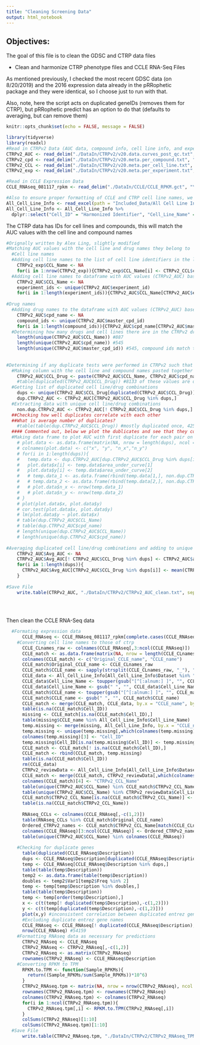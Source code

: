 ```yaml
---
title: "Cleaning Screening Data"
output: html_notebook
---
```


## Objectives:

The goal of this file is to clean the GDSC and CTRP data files

* Clean and harmonize CTRP phenotype files and CCLE RNA-Seq Files

As mentioned previously, I checked the most recent GDSC data (on 8/20/2019) and the 2016 expression data already in the pRRophetic package and they were identical, so I choose just to run with that. 
    
    
Also, note, here the script acts on duplicated geneIDs (removes them for CTRP), but pRRophetic predict has an option to do that (defaults to averaging, but can remove them)

```r
knitr::opts_chunk$set(echo = FALSE, message = FALSE)
```

```r
library(tidyverse)
library(readxl)
#Read in CTRPv2 Data (AUC data, compound info, cell line info, and experiment info) 
CTRPv2_AUC <- read_delim("./DataIn/CTRPv2/v20.data.curves_post_qc.txt", "\t", escape_double = FALSE, trim_ws = TRUE)
CTRPv2_cpd <- read_delim("./DataIn/CTRPv2/v20.meta.per_compound.txt", "\t", escape_double = FALSE, trim_ws = TRUE)
CTRPv2_CCL <- read_delim("./DataIn/CTRPv2/v20.meta.per_cell_line.txt", "\t", escape_double = FALSE, trim_ws = TRUE)
CTRPv2_exp <- read_delim("./DataIn/CTRPv2/v20.meta.per_experiment.txt", "\t", escape_double = FALSE, trim_ws = TRUE)

#Read in CCLE Expression Data    
CCLE_RNAseq_081117_rpkm <- read_delim("./DataIn/CCLE/CCLE_RPKM.gct", "\t", escape_double = FALSE, trim_ws = TRUE, skip = 2)

#Also to ensure proper formatting of CCLE and CTRP cell line names, we are using harmonized names from a review our lab published (doi: 10.1016/j.pharmthera.2018.06.014). The relevant file is already in the repo:
All_Cell_Line_Info <- read_excel(path = "Included_Data/All Cell Line Info.xlsx")
All_Cell_Line_Info <- All_Cell_Line_Info %>% 
  dplyr::select("Cell_ID" = "Harmonized Identifier", "Cell_Line_Name" = `Study Cell Line Name`, Dataset)


```


The CTRP data has IDs for cell lines and compounds, this will match the AUC values with the cell line and compound names


```r
#Orignally written by Alex Ling, slightly modified
#Matching AUC values with the cell line and drug names they belong to
  #Cell line names
  #Adding cell line names to the list of cell line identifiers in the list of CTRPv2 experiments (CTRPv2_exp)
    CTRPv2_exp$CCL_Name <- NA
    for(i in 1:nrow(CTRPv2_exp)){CTRPv2_exp$CCL_Name[i] <- CTRPv2_CCL$ccl_name[CTRPv2_CCL$master_ccl_id %in% CTRPv2_exp$master_ccl_id[i]]}
  #Adding cell line names to dataframe with AUC values (CTRPv2_AUC) based on experiment IDs
    CTRPv2_AUC$CCL_Name <- NA
    experiment_ids <- unique(CTRPv2_AUC$experiment_id)
    for(i in 1:length(experiment_ids)){CTRPv2_AUC$CCL_Name[CTRPv2_AUC$experiment_id %in% experiment_ids[i]] <- unique(CTRPv2_exp$CCL_Name[CTRPv2_exp$experiment_id %in% experiment_ids[i]])}
    
#Drug names
  #Adding drug names to the dataframe with AUC values (CTRPv2_AUC) based on master_cpd_id
    CTRPv2_AUC$cpd_name <- NA
    compound_ids <- unique(CTRPv2_AUC$master_cpd_id)
    for(i in 1:length(compound_ids)){CTRPv2_AUC$cpd_name[CTRPv2_AUC$master_cpd_id %in% compound_ids[i]] <- unique(CTRPv2_cpd$cpd_name[CTRPv2_cpd$master_cpd_id %in% compound_ids[i]])}
  #Determining how many drugs and cell lines there are in the CTRPv2 drug data
    length(unique(CTRPv2_AUC$CCL_Name)) #887
    length(unique(CTRPv2_AUC$cpd_name)) #545
    length(unique(CTRPv2_AUC$master_cpd_id)) #545, compound ids match to unique compound names
  
    
#Determining if any duplicate tests were performed in CTRPv2 such that there are multiple AUC values for a cell line/drug combination
  #Making column with the cell line and compound names pasted together and seeing if each value is unique in that column
    CTRPv2_AUC$CCL_Drug <- paste(CTRPv2_AUC$CCL_Name, CTRPv2_AUC$cpd_name, sep = ":|:")
    #table(duplicated(CTRPv2_AUC$CCL_Drug)) #8133 of these values are duplicated, so some cell lines and drugs were tested together more than once
  #Getting list of duplicated cell line/drug combinations
    dups <- unique(CTRPv2_AUC$CCL_Drug[duplicated(CTRPv2_AUC$CCL_Drug)])
    dup.CTRPv2_AUC <- CTRPv2_AUC[CTRPv2_AUC$CCL_Drug %in% dups,]
  #Extracting data with unique cell line/drug combinations
    non.dup.CTRPv2_AUC <- CTRPv2_AUC[! CTRPv2_AUC$CCL_Drug %in% dups,]
  ##Checking how well duplicates correlate with each other
  ##What is average number of duplicates?
    #table(table(dup.CTRPv2_AUC$CCL_Drug)) #mostly duplicated once, 425 duplicated twice
  #### Commented out, below we plot the dublicates and see that they correlate well, so we decided to average the duplicate cell line/drug pairs
  #Making data frame to plot AUC with first duplicate for each pair on x axis and second duplicate on y axis
    # plot.data <- as.data.frame(matrix(NA, nrow = length(dups), ncol = 4))
    # colnames(plot.data) <- c("x", "y", "n_x","n_y")
    # for(i in 1:length(dups)){
    #   temp.data <- dup.CTRPv2_AUC[dup.CTRPv2_AUC$CCL_Drug %in% dups[i],]
    #   plot.data$x[i] <- temp.data$area_under_curve[1]
    #   plot.data$y[i] <- temp.data$area_under_curve[2]
    #   # temp.data_1 <- as.data.frame(rbind(temp.data[1,], non.dup.CTRPv2_AUC[non.dup.CTRPv2_AUC$experiment_id %in% temp.data$experiment_id[1],]))
    #   # temp.data_2 <- as.data.frame(rbind(temp.data[2,], non.dup.CTRPv2_AUC[non.dup.CTRPv2_AUC$experiment_id %in% temp.data$experiment_id[2],]))
    #   # plot.data$n_x <- nrow(temp.data_1)
    #   # plot.data$n_y <- nrow(temp.data_2)
    # }
    # plot(plot.data$x, plot.data$y)
    # cor.test(plot.data$x, plot.data$y)
    # lm(plot.data$y ~ plot.data$x)
    # table(dup.CTRPv2_AUC$CCL_Name)
    # table(dup.CTRPv2_AUC$cpd_name)
    # length(unique(dup.CTRPv2_AUC$CCL_Name))
    # length(unique(dup.CTRPv2_AUC$cpd_name))
  
#Averaging duplicated cell line/drug combinations and adding to unique dataset
    CTRPv2_AUC$Avg_AUC <- NA
    CTRPv2_AUC$Avg_AUC[! CTRPv2_AUC$CCL_Drug %in% dups] <- CTRPv2_AUC$area_under_curve[! CTRPv2_AUC$CCL_Drug %in% dups]
    for(i in 1:length(dups)){
      CTRPv2_AUC$Avg_AUC[CTRPv2_AUC$CCL_Drug %in% dups[i]] <- mean(CTRPv2_AUC$area_under_curve[CTRPv2_AUC$CCL_Drug %in% dups[i]])
    }
    
#Save File
    write.table(CTRPv2_AUC, "./DataIn/CTRPv2/CTRPv2_AUC_clean.txt", sep = "\t", quote = F, row.names = T, col.names = NA)
    
    
    
```


Then clean the CCLE RNA-Seq data

```r

  #Formating expression data
      CCLE_RNAseq <- CCLE_RNAseq_081117_rpkm[complete.cases(CCLE_RNAseq_081117_rpkm),]
    #Converting cell line names to those of ctrp
      CCLE_CLnames_raw <- colnames(CCLE_RNAseq[,3:ncol(CCLE_RNAseq)])
      CCLE_match <- as.data.frame(matrix(NA, nrow = length(CCLE_CLnames_raw), ncol = 2))
      colnames(CCLE_match) <- c("Original_CCLE_name", "CCLE_name")
      CCLE_match$Original_CCLE_name <- CCLE_CLnames_raw
      CCLE_match$CCLE_name <- sapply(strsplit(CCLE_CLnames_raw, "_"), "[[", 1)
      CCLE_data <- All_Cell_Line_Info[All_Cell_Line_Info$Dataset %in% "CCLE", which(colnames(All_Cell_Line_Info) %in% c("Cell_ID", "Cell_Line_Name"))]
      CCLE_data$Cell_Line_Name <- toupper(gsub("[^[:alnum:] ]", "", CCLE_data$Cell_Line_Name))
      CCLE_data$Cell_Line_Name <- gsub(" ", "", CCLE_data$Cell_Line_Name)
      CCLE_match$CCLE_name <- toupper(gsub("[^[:alnum:] ]", "", CCLE_match$CCLE_name))
      CCLE_match$CCLE_name <- gsub(" ", "", CCLE_match$CCLE_name)
      CCLE_match <- merge(CCLE_match, CCLE_data, by.x = "CCLE_name", by.y = "Cell_Line_Name", all.x = T, all.y = F)
      table(is.na(CCLE_match$Cell_ID))
      missing <- CCLE_match[is.na(CCLE_match$Cell_ID),]
      table(missing$CCLE_name %in% All_Cell_Line_Info$Cell_Line_Name)
      temp.missing <- merge(missing, All_Cell_Line_Info, by.x = "CCLE_name", by.y = "Cell_Line_Name", all.x = T, all.y = F)
      temp.missing <- unique(temp.missing[,which(colnames(temp.missing) %in% c("Cell_ID.y", "Original_CCLE_name", "CCLE_name"))])
      colnames(temp.missing)[3] <- "Cell_ID"
      temp.missing$Cell_ID[is.na(temp.missing$Cell_ID)] <- temp.missing$Original_CCLE_name[is.na(temp.missing$Cell_ID)]
      CCLE_match <- CCLE_match[! is.na(CCLE_match$Cell_ID),]
      CCLE_match <- rbind(CCLE_match, temp.missing)
      table(is.na(CCLE_match$Cell_ID))
      rm(CCLE_data)
      CTRPv2_reviewData <- All_Cell_Line_Info[All_Cell_Line_Info$Dataset %in% "CTRPv2",]
      CCLE_match <- merge(CCLE_match, CTRPv2_reviewData[,which(colnames(CTRPv2_reviewData) %in% c("Cell_ID", "Cell_Line_Name"))], by = "Cell_ID", all.x = T, all.y = F)
      colnames(CCLE_match)[4] <- "CTRPv2_CCL_Name"
      table(unique(CTRPv2_AUC$CCL_Name) %in% CCLE_match$CTRPv2_CCL_Name)
      table(unique(CTRPv2_AUC$CCL_Name) %in% CTRPv2_reviewData$Cell_Line_Name)
      CCLE_match$CTRPv2_CCL_Name[is.na(CCLE_match$CTRPv2_CCL_Name)] <- CCLE_match$Original_CCLE_name[is.na(CCLE_match$CTRPv2_CCL_Name)]
      table(is.na(CCLE_match$CTRPv2_CCL_Name))
      
      RNAseq_CCLs <- colnames(CCLE_RNAseq[,-c(1,2)])
      table(RNAseq_CCLs %in% CCLE_match$Original_CCLE_name)
      Ordered_CTRPv2_names <- CCLE_match$CTRPv2_CCL_Name[match(CCLE_CLnames_raw, CCLE_match$Original_CCLE_name)]
      colnames(CCLE_RNAseq)[3:ncol(CCLE_RNAseq)] <- Ordered_CTRPv2_names
      table(unique(CTRPv2_AUC$CCL_Name) %in% colnames(CCLE_RNAseq))
    
    #Checking for duplicate genes
      table(duplicated(CCLE_RNAseq$Description))
      dups <- CCLE_RNAseq$Description[duplicated(CCLE_RNAseq$Description)]
      temp <- CCLE_RNAseq[CCLE_RNAseq$Description %in% dups,]
      table(table(temp$Description))
      temp2 <- as.data.frame(table(temp$Description))
      doubles <- temp2$Var1[temp2$Freq %in% 2]
      temp <- temp[temp$Description %in% doubles,]
      table(table(temp$Description))
      temp <- temp[order(temp$Description),]
      x <- c(t(temp[! duplicated(temp$Description),-c(1,2)]))
      y <- c(t(temp[duplicated(temp$Description),-c(1,2)]))
      plot(x,y) #inconsistent correlation between duplicated entrez gene names. Probably don't all refer to same transcript, and will be excluded
      #Excluding duplicate entrez gene names
      CCLE_RNAseq <- CCLE_RNAseq[! duplicated(CCLE_RNAseq$Description),]
      nrow(CCLE_RNAseq) #54159
    #Formatting RNAseq data as necessary for predictions 
      CTRPv2_RNAseq <- CCLE_RNAseq
      CTRPv2_RNAseq <- CTRPv2_RNAseq[,-c(1,2)]
      CTRPv2_RNAseq <- as.matrix(CTRPv2_RNAseq)
      rownames(CTRPv2_RNAseq) <- CCLE_RNAseq$Description
    #Converting RPKM to TPM
      RPKM.to.TPM <- function(Sample_RPKMs){
        return((Sample_RPKMs/sum(Sample_RPKMs))*10^6)
      }
      CTRPv2_RNAseq.tpm <- matrix(NA, nrow = nrow(CTRPv2_RNAseq), ncol = ncol(CTRPv2_RNAseq))
      rownames(CTRPv2_RNAseq.tpm) <- rownames(CTRPv2_RNAseq)
      colnames(CTRPv2_RNAseq.tpm) <- colnames(CTRPv2_RNAseq)
      for(i in 1:ncol(CTRPv2_RNAseq.tpm)){
        CTRPv2_RNAseq.tpm[,i] <- RPKM.to.TPM(CTRPv2_RNAseq[,i])
      }
      colSums(CTRPv2_RNAseq)[1:10]
      colSums(CTRPv2_RNAseq.tpm)[1:10]
  #Save File
      write.table(CTRPv2_RNAseq.tpm, "./DataIn/CTRPv2/CTRPv2_RNAseq_TPM_clean.txt", sep = "\t", quote = F, row.names = T, col.names = NA)
```


